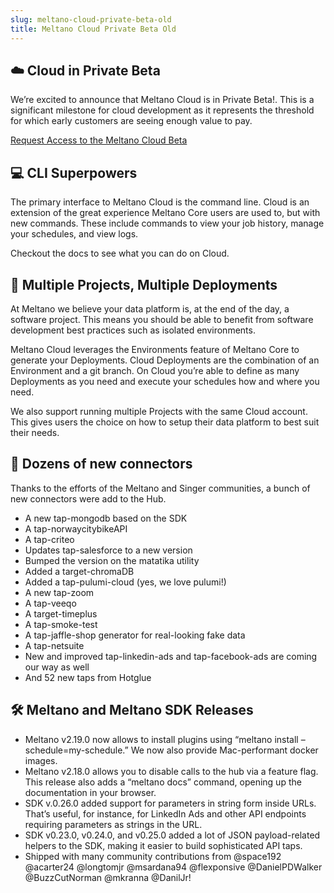 ```yaml
---
slug: meltano-cloud-private-beta-old
title: Meltano Cloud Private Beta Old
---
```


## ☁️ Cloud in Private Beta

We’re excited to announce that Meltano Cloud is in Private Beta!. This is a significant milestone for cloud development as it represents the threshold for which early customers are seeing enough value to pay.

<a href="#" className="btn main-btn">Request Access to the Meltano Cloud Beta</a>

## 💻 CLI Superpowers

The primary interface to Meltano Cloud is the command line. Cloud is an extension of the great experience Meltano Core users are used to, but with new commands. These include commands to view your job history, manage your schedules, and view logs.

Checkout the docs to see what you can do on Cloud.

## 🍇 Multiple Projects, Multiple Deployments

At Meltano we believe your data platform is, at the end of the day, a software project. This means you should be able to benefit from software development best practices such as isolated environments.

Meltano Cloud leverages the Environments feature of Meltano Core to generate your Deployments. Cloud Deployments are the combination of an Environment and a git branch. On Cloud you’re able to define as many Deployments as you need and execute your schedules how and where you need.

We also support running multiple Projects with the same Cloud account. This gives users the choice on how to setup their data platform to best suit their needs.

## 🔌 Dozens of new connectors

Thanks to the efforts of the Meltano and Singer communities, a bunch of new connectors were add to the Hub.

- A new tap-mongodb based on the SDK
- A tap-norwaycitybikeAPI
- A tap-criteo
- Updates tap-salesforce to a new version
- Bumped the version on the matatika utility
- Added a target-chromaDB
- Added a tap-pulumi-cloud (yes, we love pulumi!)
- A new tap-zoom
- A tap-veeqo
- A target-timeplus
- A tap-smoke-test
- A tap-jaffle-shop generator for real-looking fake data
- A tap-netsuite
- New and improved tap-linkedin-ads and tap-facebook-ads are coming our way as well
- And 52 new taps from Hotglue

## 🛠️ Meltano and Meltano SDK Releases

- Meltano v2.19.0 now allows to install plugins using “meltano install –schedule=my-schedule.” We now also provide Mac-performant docker images.
- Meltano v2.18.0 allows you to disable calls to the hub via a feature flag. This release also adds a “meltano docs” command, opening up the documentation in your browser.
- SDK v.0.26.0 added support for parameters in string form inside URLs. That’s useful, for instance, for LinkedIn Ads and other API endpoints requiring parameters as strings in the URL.
- SDK v0.23.0, v0.24.0, and v0.25.0 added a lot of JSON payload-related helpers to the SDK, making it easier to build sophisticated API taps.
- Shipped with many community contributions from @space192 @acarter24 @longtomjr @msardana94 @flexponsive @DanielPDWalker @BuzzCutNorman @mkranna @DanilJr!
